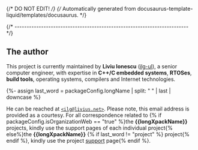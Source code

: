 {/* DO NOT EDIT! */}
{/* Automatically generated from docusaurus-template-liquid/templates/docusaurus. */}

{/* ------------------------------------------------------------------------ */}

## The author

This project is currently maintained by **Liviu Ionescu**
([ilg-ul](https://github.com/ilg-ul)),
a senior computer engineer, with expertise in **C++/C embedded systems**,
**RTOSes**, **build tools**, operating systems, compilers
and Internet technologies.

{%- assign last_word = packageConfig.longName | split: " " | last | downcase %}

He can be reached at [`<ilg@livius.net>`](mailto:ilg@livius.net).
Please note, this email address is provided as a courtesy.
For all correspondence related to {% if packageConfig.isOrganizationWeb == "true" %}the
**{{longXpackName}}** projects, kindly use the support pages of each individual project{% else%}the **{{longXpackName}}**
{% if last_word != "project" %} project{% endif %}, kindly use the project [support](/docs/support/) page{% endif %}.
